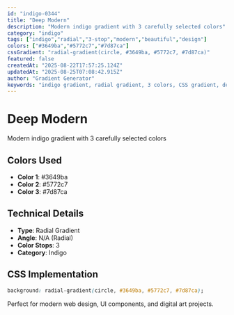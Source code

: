 ```yaml
---
id: "indigo-0344"
title: "Deep Modern"
description: "Modern indigo gradient with 3 carefully selected colors"
category: "indigo"
tags: ["indigo","radial","3-stop","modern","beautiful","design"]
colors: ["#3649ba","#5772c7","#7d87ca"]
cssGradient: "radial-gradient(circle, #3649ba, #5772c7, #7d87ca)"
featured: false
createdAt: "2025-08-22T17:57:25.124Z"
updatedAt: "2025-08-25T07:08:42.915Z"
author: "Gradient Generator"
keywords: "indigo gradient, radial gradient, 3 colors, CSS gradient, design, #3649ba, #5772c7, #7d87ca"
---
```


# Deep Modern

Modern indigo gradient with 3 carefully selected colors

## Colors Used
- **Color 1**: #3649ba
- **Color 2**: #5772c7
- **Color 3**: #7d87ca

## Technical Details
- **Type**: Radial Gradient
- **Angle**: N/A (Radial)
- **Color Stops**: 3
- **Category**: Indigo

## CSS Implementation
```css
background: radial-gradient(circle, #3649ba, #5772c7, #7d87ca);
```

Perfect for modern web design, UI components, and digital art projects.
